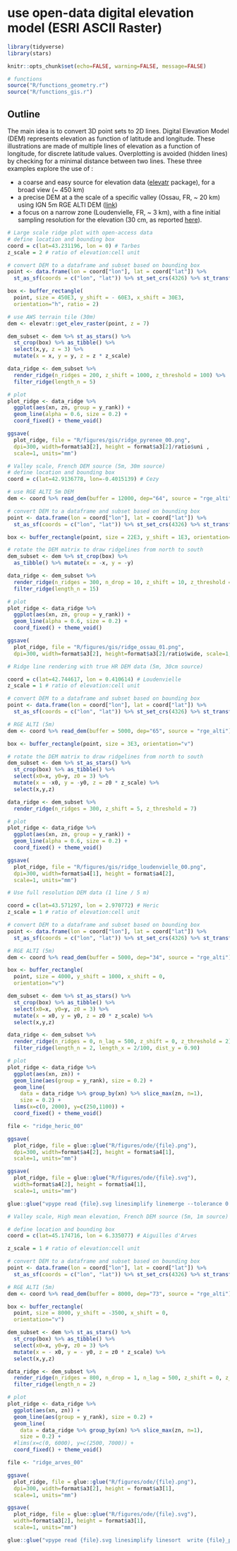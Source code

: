 # use open-data digital elevation model (ESRI ASCII Raster)

```r
library(tidyverse)
library(stars)

knitr::opts_chunk$set(echo=FALSE, warning=FALSE, message=FALSE)

# functions
source("R/functions_geometry.r")
source("R/functions_gis.r")
```

## Outline

The main idea is to convert 3D point sets to 2D lines. Digital Elevation Model (DEM) represents elevation as function of latitude and longitude. These illustrations are made of multiple lines of elevation as a function of longitude, for discrete latitude values. Overplotting is avoided (hidden lines) by checking for a minimal distance between two lines. These three examples explore the use of :

* a coarse and easy source for elevation data ([elevatr](https://github.com/jhollist/elevatr) package), for a broad view (~ 450 km)
* a precise DEM at a the scale of a specific valley (Ossau, FR, ~ 20 km) using IGN 5m RGE ALTI DEM ([link](https://geoservices.ign.fr/documentation/diffusion/telechargement-donnees-libres.html#rge-alti-5-m)) 
* a focus on a narrow zone (Loudenvielle, FR, ~ 3 km), with a fine initial sampling resolution for the elevation (30 cm, as reported [here](https://www.geoportail.gouv.fr/carte?c=2.4206324117987448,48.81510668542717&z=10&l0=GEOGRAPHICALGRIDSYSTEMS.MAPS.SCAN-EXPRESS.STANDARD::GEOPORTAIL:OGC:WMTS(1)&l1=ELEVATIONGRIDCOVERAGE.HIGHRES.QUALITY::GEOPORTAIL:OGC:WMTS(1)&permalink=yes)). 


```r

# Large scale ridge plot with open-access data
# define location and bounding box
coord = c(lat=43.231196, lon = 0) # Tarbes
z_scale = 2 # ratio of elevation:cell unit

# convert DEM to a dataframe and subset based on bounding box
point <- data.frame(lon = coord["lon"], lat = coord["lat"]) %>% 
  st_as_sf(coords = c("lon", "lat")) %>% st_set_crs(4326) %>% st_transform(crs = 2154) 

box <- buffer_rectangle(
  point, size = 450E3, y_shift = - 60E3, x_shift = 30E3,
  orientation="h", ratio = 2)

# use AWS terrain tile (30m)
dem <- elevatr::get_elev_raster(point, z = 7) 

dem_subset <- dem %>% st_as_stars() %>% 
  st_crop(box) %>% as_tibble() %>%
  select(x,y, z = 3) %>% 
  mutate(x = x, y = y, z = z * z_scale)

data_ridge <- dem_subset %>%
  render_ridge(n_ridges = 200, z_shift = 1000, z_threshold = 100) %>% 
  filter_ridge(length_n = 5)

# plot
plot_ridge <- data_ridge %>%
  ggplot(aes(xn, zn, group = y_rank)) +
  geom_line(alpha = 0.6, size = 0.2) +
  coord_fixed() + theme_void()

ggsave(
  plot_ridge, file = "R/figures/gis/ridge_pyrenee_00.png",
  dpi=300, width=format$a3[2], height = format$a3[2]/ratio$uni ,
  scale=1, units="mm")

```


```r

# Valley scale, French DEM source (5m, 30m source)
# define location and bounding box
coord = c(lat=42.9136778, lon=-0.4015139) # Cezy

# use RGE ALTI 5m DEM
dem <- coord %>% read_dem(buffer = 12000, dep="64", source = "rge_alti")

# convert DEM to a dataframe and subset based on bounding box
point <- data.frame(lon = coord["lon"], lat = coord["lat"]) %>% 
  st_as_sf(coords = c("lon", "lat")) %>% st_set_crs(4326) %>% st_transform(crs = 2154) 

box <- buffer_rectangle(point, size = 22E3, y_shift = 1E3, orientation="v")

# rotate the DEM matrix to draw ridgelines from north to south
dem_subset <- dem %>% st_crop(box) %>% 
  as_tibble() %>% mutate(x = -x, y = -y)

data_ridge <- dem_subset %>%
  render_ridge(n_ridges = 300, n_drop = 10, z_shift = 10, z_threshold = 8) %>% 
  filter_ridge(length_n = 15)

# plot
plot_ridge <- data_ridge %>%
  ggplot(aes(xn, zn, group = y_rank)) +
  geom_line(alpha = 0.6, size = 0.2) +
  coord_fixed() + theme_void()

ggsave(
  plot_ridge, file = "R/figures/gis/ridge_ossau_01.png",
  dpi=300, width=format$a3[2], height=format$a3[2]/ratio$wide, scale=1, units="mm")

```


```r

# Ridge line rendering with true HR DEM data (5m, 30cm source)

coord = c(lat=42.744617, lon = 0.410614) # Loudenvielle
z_scale = 1 # ratio of elevation:cell unit

# convert DEM to a dataframe and subset based on bounding box
point <- data.frame(lon = coord["lon"], lat = coord["lat"]) %>% 
  st_as_sf(coords = c("lon", "lat")) %>% st_set_crs(4326) %>% st_transform(crs = 2154) 

# RGE ALTI (5m)
dem <- coord %>% read_dem(buffer = 5000, dep="65", source = "rge_alti")

box <- buffer_rectangle(point, size = 3E3, orientation="v")

# rotate the DEM matrix to draw ridgelines from north to south
dem_subset <- dem %>% st_as_stars() %>% 
  st_crop(box) %>% as_tibble() %>%
  select(x0=x, y0=y, z0 = 3) %>% 
  mutate(x = -x0, y = -y0, z = z0 * z_scale) %>% 
  select(x,y,z)

data_ridge <- dem_subset %>%
  render_ridge(n_ridges = 300, z_shift = 5, z_threshold = 7) 

# plot
plot_ridge <- data_ridge %>%
  ggplot(aes(xn, zn, group = y_rank)) +
  geom_line(alpha = 0.6, size = 0.2) +
  coord_fixed() + theme_void()

ggsave(
  plot_ridge, file = "R/figures/gis/ridge_loudenvielle_00.png",
  dpi=300, width=format$a4[1], height = format$a4[2],
  scale=1, units="mm")

```


```r

# Use full resolution DEM data (1 line / 5 m)

coord = c(lat=43.571297, lon = 2.970772) # Heric
z_scale = 1 # ratio of elevation:cell unit

# convert DEM to a dataframe and subset based on bounding box
point <- data.frame(lon = coord["lon"], lat = coord["lat"]) %>% 
  st_as_sf(coords = c("lon", "lat")) %>% st_set_crs(4326) %>% st_transform(crs = 2154) 

# RGE ALTI (5m)
dem <- coord %>% read_dem(buffer = 5000, dep="34", source = "rge_alti")

box <- buffer_rectangle(
  point, size = 4000, y_shift = 1000, x_shift = 0,
  orientation="v")

dem_subset <- dem %>% st_as_stars() %>% 
  st_crop(box) %>% as_tibble() %>%
  select(x0=x, y0=y, z0 = 3) %>% 
  mutate(x = x0, y = y0, z = z0 * z_scale) %>% 
  select(x,y,z)

data_ridge <- dem_subset %>%
  render_ridge(n_ridges = 0, n_lag = 500, z_shift = 0, z_threshold = 2) %>% 
  filter_ridge(length_n = 2, length_x = 2/100, dist_y = 0.90) 

# plot
plot_ridge <- data_ridge %>%
  ggplot(aes(xn, zn)) +
  geom_line(aes(group = y_rank), size = 0.2) +
  geom_line(
    data = data_ridge %>% group_by(xn) %>% slice_max(zn, n=1),
    size = 0.2) +
  lims(x=c(0, 2000), y=c(250,1100)) +
  coord_fixed() + theme_void()

file <- "ridge_heric_00"

ggsave(
  plot_ridge, file = glue::glue("R/figures/ode/{file}.png"),
  dpi=300, width=format$a4[2], height = format$a4[1],
  scale=1, units="mm")

ggsave(
  plot_ridge, file = glue::glue("R/figures/ode/{file}.svg"),
  width=format$a4[2], height = format$a4[1],
  scale=1, units="mm")

glue::glue("vpype read {file}.svg linesimplify linemerge --tolerance 0.5mm  linesort  write {file}_plot.svg")
```

```r

# Valley scale, High mean elevation, French DEM source (5m, 1m source)

# define location and bounding box
coord = c(lat=45.174716, lon = 6.335077) # Aiguilles d'Arves 

z_scale = 1 # ratio of elevation:cell unit

# convert DEM to a dataframe and subset based on bounding box
point <- data.frame(lon = coord["lon"], lat = coord["lat"]) %>% 
  st_as_sf(coords = c("lon", "lat")) %>% st_set_crs(4326) %>% st_transform(crs = 2154) 

# RGE ALTI (5m)
dem <- coord %>% read_dem(buffer = 8000, dep="73", source = "rge_alti")

box <- buffer_rectangle(
  point, size = 8000, y_shift = -3500, x_shift = 0,
  orientation="v")

dem_subset <- dem %>% st_as_stars() %>% 
  st_crop(box) %>% as_tibble() %>%
  select(x0=x, y0=y, z0 = 3) %>% 
  mutate(x = - x0, y = - y0, z = z0 * z_scale) %>% 
  select(x,y,z)

data_ridge <- dem_subset %>%
  render_ridge(n_ridges = 800, n_drop = 1, n_lag = 500, z_shift = 0, z_threshold = 4) %>% 
  filter_ridge(length_n = 2) 

# plot
plot_ridge <- data_ridge %>%
  ggplot(aes(xn, zn)) +
  geom_line(aes(group = y_rank), size = 0.2) +
  geom_line(
    data = data_ridge %>% group_by(xn) %>% slice_max(zn, n=1),
    size = 0.2) +
  #lims(x=c(0, 6000), y=c(2500, 7000)) +
  coord_fixed() + theme_void()

file <- "ridge_arves_00"

ggsave(
  plot_ridge, file = glue::glue("R/figures/ode/{file}.png"),
  dpi=300, width=format$a3[2], height = format$a3[1],
  scale=1, units="mm")

ggsave(
  plot_ridge, file = glue::glue("R/figures/ode/{file}.svg"),
  width=format$a3[2], height = format$a3[1],
  scale=1, units="mm")

glue::glue("vpype read {file}.svg linesimplify linesort  write {file}_plot.svg")

```
